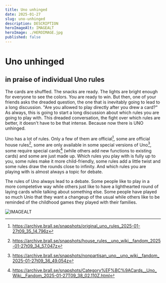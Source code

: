 ```yaml
---
title: Uno unhinged
date: 2025-01-27
slug: uno-unhinged
description: DESCRIPTION
heroImageAlt: IMAGEALT
heroImage: ./HEROIMAGE.jpg
published: false
---
```


# Uno unhinged
## in praise of individual Uno rules

The cards are shuffled. The snacks are ready. The lights are bright enough for everyone to see the colors. You are ready to win. But then, one of your friends asks the dreaded question, the one that is inevitably going to lead to a long discussion. "Are you allowed to play directly after you drew a card?" As always, this is going to start a long discussion about which rules you are going to play with. This dreaded conversation, the fight over which rules are better, it doesn't have to be that intense. Because now there is UNO unhinged.

Uno has a lot of rules. Only a few of them are official[^1], some are official house rules[^2], some are only available in some special versions of Uno[^3], some require special cards[^4] (while others add new functions to existing cards) and some are just made up. Which rules you play with is fully up to you, some rules make it more child-friendly, some rules add a little twist and some rules draw the rounds close to infinity. And which rules you are playing with is almost always a topic for debate.

The rules of Uno always lead to a debate. Some people like to play in a more competetive way while others just like to have a lighthearted round of laying cards while talking about something else. Some people have played so much Unio that they want a changeup of the usual while others like to be reminded of the childhood games they played with their families.


[^1]: https://archive.brall.se/snapshots/original_uno_rules_2025-01-27t09_35_14.796z
[^2]: https://archive.brall.se/snapshots/house_rules__uno_wiki__fandom_2025-01-27t09_34_57.047z
[^3]: https://archive.brall.se/snapshots/nonpartisan_uno__uno_wiki__fandom_2025-01-27t09_36_49.054z
[^4]: https://archive.brall.se/snapshots/Category%EF%BC%9ACards__Uno_Wiki__Fandom_2025-01-27T09_38_02.110Z.html

![IMAGEALT](./IMAGE.jpg)